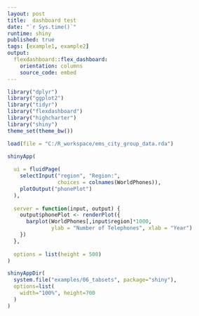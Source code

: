 ```yaml
---
layout: post
title:  dashboard test
date: "`r Sys.time()`"
runtime: shiny
published: true
tags: [example1, example2]
output:
  flexdashboard::flex_dashboard:
    orientation: columns
    source_code: embed
---
```


```r
library("dplyr")
library("ggplot2")
library("tidyr")
library("flexdashboard")
library("highcharter")
library("shiny")
theme_set(theme_bw())

load(file = "C:/R_workspace/ems_city_group_data.rda")


```
```r
shinyApp(
  
  ui = fluidPage(
    selectInput("region", "Region:", 
                choices = colnames(WorldPhones)),
    plotOutput("phonePlot")
  ),
  
  server = function(input, output) {
    output$phonePlot <- renderPlot({
      barplot(WorldPhones[,input$region]*1000, 
              ylab = "Number of Telephones", xlab = "Year")
    })
  },
  
  options = list(height = 500)
)
```

```r
shinyAppDir(
  system.file("examples/06_tabsets", package="shiny"),
  options=list(
    width="100%", height=700
  )
)
```



<!--
Column {.tabset .tabset-fade}
---

### Chart A

```r





l1 <- city_group_count %>% filter(yy==2007)
l2 <- city_group_count %>% filter(yy==2008)
l3 <- city_group_count %>% filter(yy==2009)
l4 <- city_group_count %>% filter(yy==2010)
l5 <- city_group_count %>% filter(yy==2011)
l6 <- city_group_count %>% filter(yy==2012)
l7 <- city_group_count %>% filter(yy==2013)
citylist <- levels(as.factor(city_group_count$city2))
yrlist <- levels(as.factor(city_group_count$yy))


y <- city_group_count %>% spread(.,city2,count)



highchart() %>%
  hc_chart(type = "column") %>%
  hc_title(text = "stacked column chart") %>%
  hc_xAxis( categories = citylist) %>%
  hc_yAxis( stackLabels = list( enabled = TRUE)) %>%
  hc_plotOptions( column = list( stacking = "normal")) %>%
  hc_add_series(name="2013",data = l7$count) %>%
  hc_add_series(name="2012",data = l6$count) %>%
  hc_add_series(name="2011",data = l5$count) %>%
  hc_add_series(name="2010",data = l4$count) %>%
  hc_add_series(name="2009",data = l3$count) %>%
  hc_add_series(name="2008",data = l2$count) %>%
  hc_add_series(name="2007",data = l1$count)

```

### Chart B

```r

citylist <- levels(as.factor(city_group_count$city2))
yrlist <- levels(as.factor(city_group_count$yy))
y <- city_group_count %>% spread(.,city2,count)

highchart() %>%
  hc_chart(type = "column") %>%
  hc_title(text = "stacked column chart") %>%
  hc_xAxis( categories = yrlist) %>%
  hc_yAxis( stackLabels = list( enabled = TRUE)) %>%
  hc_plotOptions( column = list( stacking = "normal")) %>%
  hc_add_series(name=citylist[1],data = y$台中市) %>%
  hc_add_series(name=citylist[2],data = y$台北市) %>%
  hc_add_series(name=citylist[3],data = y$台東縣) %>%
  hc_add_series(name=citylist[4],data = y$台南市) %>%
  hc_add_series(name=citylist[5],data = y$宜蘭縣) %>%
  hc_add_series(name=citylist[6],data = y$花蓮縣) %>%
  hc_add_series(name=citylist[7],data = y$金門縣) %>%
  hc_add_series(name=citylist[8],data = y$南投縣) %>%
  hc_add_series(name=citylist[9],data = y$屏東縣) %>%
  hc_add_series(name=citylist[10],data = y$苗栗縣) %>%
  hc_add_series(name=citylist[11],data = y$桃園縣) %>%
  hc_add_series(name=citylist[12],data = y$高雄市) %>%
  hc_add_series(name=citylist[13],data = y$基隆市) %>%
  hc_add_series(name=citylist[14],data = y$連江縣) %>%
  hc_add_series(name=citylist[15],data = y$雲林縣) %>%
  hc_add_series(name=citylist[16],data = y$新北市) %>%
  hc_add_series(name=citylist[17],data = y$新竹市) %>%
  hc_add_series(name=citylist[18],data = y$新竹縣) %>%
  hc_add_series(name=citylist[19],data = y$嘉義市) %>%
  hc_add_series(name=citylist[20],data = y$嘉義縣) %>%
  hc_add_series(name=citylist[21],data = y$彰化縣) %>%
  hc_add_series(name=citylist[22],data = y$澎湖縣)
```
-->

